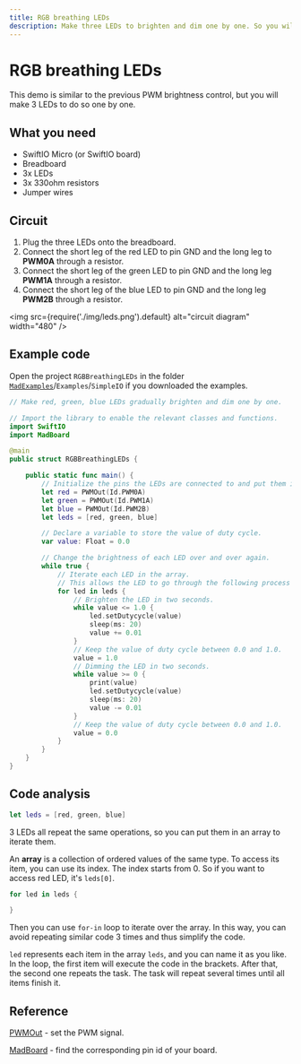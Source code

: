 ```yaml
---
title: RGB breathing LEDs
description: Make three LEDs to brighten and dim one by one. So you will use the array to realize it using Swift.
---
```


# RGB breathing LEDs

This demo is similar to the previous PWM brightness control, but you will make 3 LEDs to do so one by one. 

## What you need

- SwiftIO Micro (or SwiftIO board)
- Breadboard
- 3x LEDs
- 3x 330ohm resistors
- Jumper wires

## Circuit

1. Plug the three LEDs onto the breadboard.
2. Connect the short leg of the red LED to pin GND and the long leg to **PWM0A** through a resistor.
3. Connect the short leg of the green LED to pin GND and the long leg **PWM1A** through a resistor.
4. Connect the short leg of the blue LED to pin GND and the long leg **PWM2B** through a resistor.

<img
  src={require('./img/leds.png').default}
  alt="circuit diagram" width="480"
/>


## Example code

Open the project `RGBBreathingLEDs` in the folder [`MadExamples`](https://github.com/madmachineio/MadExamples)/`Examples`/`SimpleIO` if you downloaded the examples.

```swift title="RGBBreathingLEDs.swift" showLineNumbers
// Make red, green, blue LEDs gradually brighten and dim one by one.

// Import the library to enable the relevant classes and functions.
import SwiftIO
import MadBoard

@main
public struct RGBBreathingLEDs {

    public static func main() {
        // Initialize the pins the LEDs are connected to and put them in an array.
        let red = PWMOut(Id.PWM0A)
        let green = PWMOut(Id.PWM1A)
        let blue = PWMOut(Id.PWM2B)
        let leds = [red, green, blue]

        // Declare a variable to store the value of duty cycle.
        var value: Float = 0.0

        // Change the brightness of each LED over and over again.
        while true {
            // Iterate each LED in the array. 
            // This allows the LED to go through the following process one by one.
            for led in leds {
                // Brighten the LED in two seconds.
                while value <= 1.0 {
                    led.setDutycycle(value)
                    sleep(ms: 20)
                    value += 0.01
                }
                // Keep the value of duty cycle between 0.0 and 1.0.
                value = 1.0
                // Dimming the LED in two seconds.
                while value >= 0 {
                    print(value)
                    led.setDutycycle(value)
                    sleep(ms: 20)
                    value -= 0.01
                }
                // Keep the value of duty cycle between 0.0 and 1.0.
                value = 0.0
            }
        }
    }
}
```

## Code analysis

```swift
let leds = [red, green, blue]
```
3 LEDs all repeat the same operations, so you can put them in an array to iterate them. 

An **array** is a collection of ordered values of the same type. To access its item, you can use its index. The index starts from 0. So if you want to access red LED, it's `leds[0]`.

```swift
for led in leds {

}
```

Then you can use `for-in` loop to iterate over the array. In this way, you can avoid repeating similar code 3 times and thus simplify the code.

`led` represents each item in the array `leds`, and you can name it as you like. In the loop, the first item will execute the code in the brackets. After that, the second one repeats the task. The task will repeat several times until all items finish it.

## Reference

[PWMOut](https://madmachineio.github.io/SwiftIO/documentation/swiftio/pwmout) - set the PWM signal.

[MadBoard](https://github.com/madmachineio/MadBoards) - find the corresponding pin id of your board.